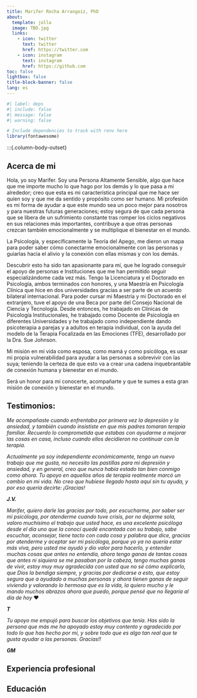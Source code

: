 ```yaml
---
title: Marifer Rocha Arrangoiz, PhD
about:
  template: jolla
  image: TBD.jpg
  links:
    - icon: twitter
      text: twitter
      href: https://twitter.com
    - icon: instagram
      text: instagram
      href: https://github.com
toc: false
lightbox: false
title-block-banner: false
lang: es
---
```


```r
#| label: deps
#| include: false
#| message: false
#| warning: false

# Include dependencies to track with renv here
library(fontawesome)
```

:::{.column-body-outset}

## Acerca de mi


Hola, yo soy Marifer. Soy una Persona Altamente Sensible, algo que hace que me importe mucho lo que hago por los demás y lo que pasa a mi alrededor; creo que esta es mi característica principal que me hace ser quien soy y que me da sentido y propósito como ser humano. Mi profesión es mi forma de ayudar a que este mundo sea un poco mejor para nosotros y para nuestras futuras generaciones; estoy segura de que cada persona que se libera de un sufrimiento constante tras romper los ciclos negativos en sus relaciones más importantes, contribuye a que otras personas crezcan también emocionalmente y se multiplique el bienestar en el mundo. 

La Psicología, y específicamente la Teoría del Apego, me dieron un mapa para poder saber cómo conectarme emocionalmente con las personas y guiarlas hacia el alivio y la conexión con ellas mismas y con los demás. 

Descubrir esto ha sido tan apasionante para mí, que he logrado conseguir el apoyo de personas e Instituciones que me han permitido seguir especializándome cada vez más. Tengo la Licenciatura y el Doctorado en Psicología, ambos terminados con honores, y una Maestría en Psicología Clínica que hice en dos universidades gracias a ser parte de un acuerdo bilateral internacional. Para poder cursar mi Maestría y mi Doctorado en el extranjero, tuve el apoyo de una Beca por parte del Consejo Nacional de Ciencia y Tecnología.  Desde entonces, he trabajado en Clínicas de Psicología Institucionales, he trabajado como Docente de Psicología en diferentes Universidades y he trabajado como independiente dando psicoterapia a parejas y a adultos en terapia individual, con la ayuda del modelo de la Terapia Focalizada en las Emociones (TFE), desarrollado por la Dra. Sue Johnson. 

Mi misión en mi vida como esposa, como mamá y como psicóloga, es usar mi propia vulnerabilidad para ayudar a las personas a sobrevivir con las suya; teniendo la certeza de que esto va a crear una cadena inquebrantable de conexión humana y bienestar en el mundo. 
 
Será un honor para mí conocerte, acompañarte y que te sumes a esta gran misión de conexión y bienestar en el mundo. 

## Testimonios:

::: {.callout-important appearance="simple" icon=false}
*Me acompañaste cuando enfrentaba por primera vez la depresión y la ansiedad, y también cuando insististe en que mis padres tomaran terapia familiar. Recuerdo lo comprometida que estabas con ayudarme a mejorar las cosas en casa, incluso cuando ellos decidieron no continuar con la terapia.*

*Actualmente ya soy independiente económicamente, tengo un nuevo trabajo que me gusta, no necesito las pastillas para mi depresión y ansiedad, y en general, creo que nunca había estado tan bien conmigo como ahora.*
*Tu apoyo en aquellos años de terapia realmente marcó un cambio en mi vida. No creo que hubiese llegado hasta aquí sin tu ayuda, y por eso quería decirte: ¡Gracias!*

***J.V.***
:::

::: {.callout-important appearance="simple" icon=false}
*Marifer, quiero darle las gracias por todo, por escucharme, por saber ser mi psicóloga, por atenderme cuando tuve crisis, por no dejarme sola, valoro muchísimo el trabajo que usted hace, es una excelente psicóloga desde el día uno que la conocí quedé encantada con su trabajo, sabe escuchar, aconsejar, tiene tacto con cada cosa y palabra que dice, gracias por atenderme y aceptar ser mi psicóloga, porque yo ya no quería estar más viva, pero usted me ayudó y dio valor para hacerlo, y entender muchas cosas que antes no entendía, ahora tengo ganas de tantas cosas que antes ni siquiera se me pasaban por la cabeza, tengo muchas ganas de vivir, estoy muy muy agradecida con usted que no sé cómo explicarlo, que Dios la bendiga siempre, y gracias por dedicarse a esto, que estoy segura que a ayudado a muchas personas y ahora tienen ganas de seguir viviendo y valorando lo hermosa que es la vida, la quiero mucho y le mando muchos abrazos ahora que puedo, porque pensé que no llegaría al día de hoy* ❤️

***T***
:::

::: {.callout-important appearance="simple" icon=false}
*Tu apoyo me empujó para buscar los objetivos que tenía. Has sido la persona que más me ha apoyado estoy muy contento y agradecido por todo lo que has hecho por mi, y sobre todo que es algo tan real que te gusta ayudar a las personas. Gracias!!* 

***GM***
:::

## Experiencia profesional

## Educación

